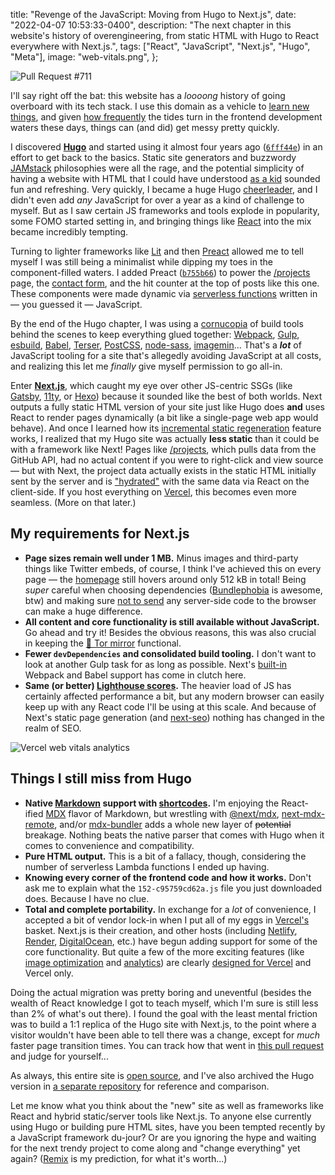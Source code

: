   title: "Revenge of the JavaScript: Moving from Hugo to Next.js",
  date: "2022-04-07 10:53:33-0400",
  description:
    "The next chapter in this website's history of overengineering, from static HTML with Hugo to React everywhere with Next.js.",
  tags: ["React", "JavaScript", "Next.js", "Hugo", "Meta"],
  image: "web-vitals.png",
};

![Pull Request #711](./pr.png)

I'll say right off the bat: this website has a _loooong_ history of going overboard with its tech stack. I use this domain as a vehicle to [learn new things](https://www.jvt.me/talks/overengineering-your-personal-website/), and given [how frequently](https://stackoverflow.blog/2018/01/11/brutal-lifecycle-javascript-frameworks/) the tides turn in the frontend development waters these days, things can (and did) get messy pretty quickly.

I discovered [**Hugo**](https://gohugo.io/) and started using it almost four years ago ([`6fff44e`](https://github.com/jakejarvis/jarv.is/commit/6fff44e8e2773d0ca417879b4dd69860871cd89c)) in an effort to get back to the basics. Static site generators and buzzwordy [JAMstack](https://www.cloudflare.com/learning/performance/what-is-jamstack/) philosophies were all the rage, and the potential simplicity of having a website with HTML that I could have understood [as a kid](/previously) sounded fun and refreshing. Very quickly, I became a huge Hugo [cheerleader](https://github.com/jakejarvis?tab=repositories&q=hugo), and I didn't even add _any_ JavaScript for over a year as a kind of challenge to myself. But as I saw certain JS frameworks and tools explode in popularity, some FOMO started setting in, and bringing things like [React](https://reactjs.org/) into the mix became incredibly tempting.

Turning to lighter frameworks like [Lit](https://lit.dev/) and then [Preact](https://preactjs.com/) allowed me to tell myself I was still being a minimalist while dipping my toes in the component-filled waters. I added Preact ([`b755b66`](https://github.com/jakejarvis/jarv.is/commit/b755b66d1982892b3de914f9cc5bded2d7b99bc7)) to power the [/projects](/projects) page, the [contact form](/contact), and the hit counter at the top of posts like this one. These components were made dynamic via [serverless functions](https://github.com/jakejarvis/jarv.is/tree/v4/api) written in — you guessed it — JavaScript.

By the end of the Hugo chapter, I was using a [cornucopia](https://github.com/jakejarvis/jarv.is/blob/v4/package.json) of build tools behind the scenes to keep everything glued together: [Webpack](https://webpack.js.org/), [Gulp](https://gulpjs.com/), [esbuild](https://esbuild.github.io/), [Babel](https://babeljs.io/), [Terser](https://terser.org/), [PostCSS](https://postcss.org/), [node-sass](https://github.com/sass/node-sass), [imagemin](https://github.com/imagemin/imagemin)... That's a **_lot_** of JavaScript tooling for a site that's allegedly avoiding JavaScript at all costs, and realizing this let me _finally_ give myself permission to go all-in.

Enter [**Next.js**](https://nextjs.org/), which caught my eye over other JS-centric SSGs (like [Gatsby](https://www.gatsbyjs.com/), [11ty](https://www.11ty.dev/), or [Hexo](https://hexo.io/)) because it sounded like the best of both worlds. Next outputs a fully static HTML version of your site just like Hugo does **and** uses React to render pages dynamically (a bit like a single-page web app would behave). And once I learned how its [incremental static regeneration](https://nextjs.org/docs/basic-features/data-fetching/incremental-static-regeneration) feature works, I realized that my Hugo site was actually **less static** than it could be with a framework like Next! Pages like [/projects](/projects), which pulls data from the GitHub API, had no actual content if you were to right-click and view source — but with Next, the project data actually exists in the static HTML initially sent by the server and is ["hydrated"](https://reactjs.org/docs/react-dom.html#hydrate) with the same data via React on the client-side. If you host everything on [Vercel](https://vercel.com/), this becomes even more seamless. (More on that later.)

## My requirements for Next.js

- **Page sizes remain well under 1 MB.** Minus images and third-party things like Twitter embeds, of course, I think I've achieved this on every page — the [homepage](/) still hovers around only 512 kB in total! Being _super_ careful when choosing dependencies ([Bundlephobia](https://bundlephobia.com/) is awesome, btw) and making sure [not to send](https://next-code-elimination.vercel.app/) any server-side code to the browser can make a huge difference.
- **All content and core functionality is still available without JavaScript.** Go ahead and try it! Besides the obvious reasons, this was also crucial in keeping the [🧅 Tor mirror](http://jarvis2i2vp4j4tbxjogsnqdemnte5xhzyi7hziiyzxwge3hzmh57zad.onion/) functional.
- **Fewer `devDependencies` and consolidated build tooling.** I don't want to look at another Gulp task for as long as possible. Next's [built-in](https://nextjs.org/docs/api-reference/next.config.js/custom-webpack-config) Webpack and Babel support has come in clutch here.
- **Same (or better) [Lighthouse scores](https://web.dev/learn/#lighthouse).** The heavier load of JS has certainly affected performance a bit, but any modern browser can easily keep up with any React code I'll be using at this scale. And because of Next's static page generation (and [next-seo](https://github.com/garmeeh/next-seo)) nothing has changed in the realm of SEO.

![Vercel web vitals analytics](./web-vitals.png)

## Things I still miss from Hugo

- **Native [Markdown](https://daringfireball.net/projects/markdown/) support with [shortcodes](https://gohugo.io/content-management/shortcodes/).** I'm enjoying the React-ified [MDX](https://mdxjs.com/) flavor of Markdown, but wrestling with [@next/mdx](https://www.npmjs.com/package/@next/mdx), [next-mdx-remote](https://github.com/hashicorp/next-mdx-remote), and/or [mdx-bundler](https://github.com/kentcdodds/mdx-bundler) adds a whole new layer of ~~potential~~ breakage. Nothing beats the native parser that comes with Hugo when it comes to convenience and compatibility.
- **Pure HTML output.** This is a bit of a fallacy, though, considering the number of serverless Lambda functions I ended up having.
- **Knowing every corner of the frontend code and how it works.** Don't ask me to explain what the `152-c95759cd62a.js` file you just downloaded does. Because I have no clue.
- **Total and complete portability.** In exchange for a _lot_ of convenience, I accepted a bit of vendor lock-in when I put all of my eggs in [Vercel's](https://vercel.com/solutions/nextjs) basket. Next.js is their creation, and other hosts (including [Netlify](https://docs.netlify.com/configure-builds/common-configurations/next-js/), [Render](https://render.com/docs/deploy-nextjs-app), [DigitalOcean](https://docs.digitalocean.com/tutorials/app-nextjs-deploy/), etc.) have begun adding support for some of the core functionality. But quite a few of the more exciting features (like [image optimization](https://vercel.com/docs/concepts/image-optimization) and [analytics](https://nextjs.org/analytics)) are clearly [designed for Vercel](https://nextjs.org/docs/deployment#managed-nextjs-with-vercel) and Vercel only.

Doing the actual migration was pretty boring and uneventful (besides the wealth of React knowledge I got to teach myself, which I'm sure is still less than 2% of what's out there). I found the goal with the least mental friction was to build a 1:1 replica of the Hugo site with Next.js, to the point where a visitor wouldn't have been able to tell there was a change, except for _much_ faster page transition times. You can track how that went in [this pull request](https://github.com/jakejarvis/jarv.is/pull/711) and judge for yourself...

As always, this entire site is [open source](https://github.com/jakejarvis/jarv.is), and I've also archived the Hugo version in [a separate repository](https://github.com/jakejarvis/jarv.is-hugo) for reference and comparison.

Let me know what you think about the "new" site as well as frameworks like React and hybrid static/server tools like Next.js. To anyone else currently using Hugo or building pure HTML sites, have you been tempted recently by a JavaScript framework du-jour? Or are you ignoring the hype and waiting for the next trendy project to come along and "change everything" yet again? ([Remix](https://remix.run/) is my prediction, for what it's worth...)
